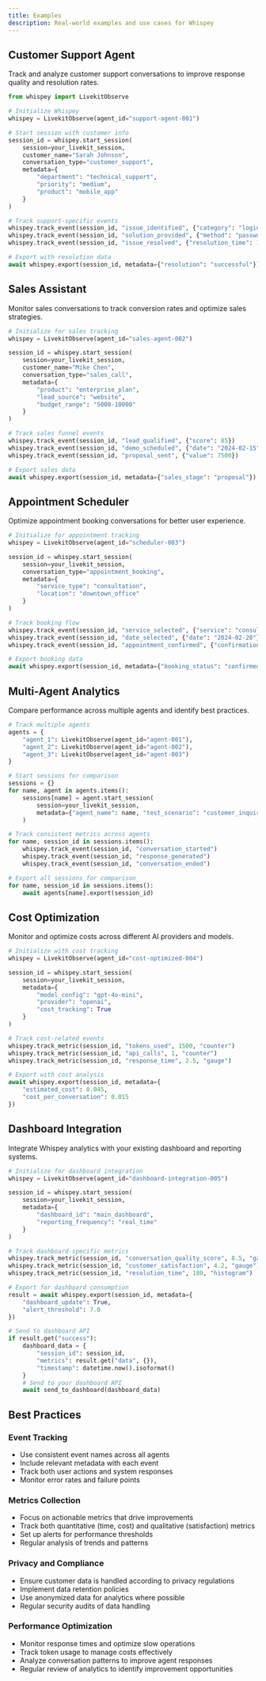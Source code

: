 ```yaml
---
title: Examples
description: Real-world examples and use cases for Whispey
---
```


## Customer Support Agent

Track and analyze customer support conversations to improve response quality and resolution rates.

```python
from whispey import LivekitObserve

# Initialize Whispey
whispey = LivekitObserve(agent_id="support-agent-001")

# Start session with customer info
session_id = whispey.start_session(
    session=your_livekit_session,
    customer_name="Sarah Johnson",
    conversation_type="customer_support",
    metadata={
        "department": "technical_support",
        "priority": "medium",
        "product": "mobile_app"
    }
)

# Track support-specific events
whispey.track_event(session_id, "issue_identified", {"category": "login_problem"})
whispey.track_event(session_id, "solution_provided", {"method": "password_reset"})
whispey.track_event(session_id, "issue_resolved", {"resolution_time": 180})

# Export with resolution data
await whispey.export(session_id, metadata={"resolution": "successful"})
```

## Sales Assistant

Monitor sales conversations to track conversion rates and optimize sales strategies.

```python
# Initialize for sales tracking
whispey = LivekitObserve(agent_id="sales-agent-002")

session_id = whispey.start_session(
    session=your_livekit_session,
    customer_name="Mike Chen",
    conversation_type="sales_call",
    metadata={
        "product": "enterprise_plan",
        "lead_source": "website",
        "budget_range": "5000-10000"
    }
)

# Track sales funnel events
whispey.track_event(session_id, "lead_qualified", {"score": 85})
whispey.track_event(session_id, "demo_scheduled", {"date": "2024-02-15"})
whispey.track_event(session_id, "proposal_sent", {"value": 7500})

# Export sales data
await whispey.export(session_id, metadata={"sales_stage": "proposal"})
```

## Appointment Scheduler

Optimize appointment booking conversations for better user experience.

```python
# Initialize for appointment tracking
whispey = LivekitObserve(agent_id="scheduler-003")

session_id = whispey.start_session(
    session=your_livekit_session,
    conversation_type="appointment_booking",
    metadata={
        "service_type": "consultation",
        "location": "downtown_office"
    }
)

# Track booking flow
whispey.track_event(session_id, "service_selected", {"service": "consultation"})
whispey.track_event(session_id, "date_selected", {"date": "2024-02-20"})
whispey.track_event(session_id, "appointment_confirmed", {"confirmation_id": "APT-12345"})

# Export booking data
await whispey.export(session_id, metadata={"booking_status": "confirmed"})
```

## Multi-Agent Analytics

Compare performance across multiple agents and identify best practices.

```python
# Track multiple agents
agents = {
    "agent_1": LivekitObserve(agent_id="agent-001"),
    "agent_2": LivekitObserve(agent_id="agent-002"),
    "agent_3": LivekitObserve(agent_id="agent-003")
}

# Start sessions for comparison
sessions = {}
for name, agent in agents.items():
    sessions[name] = agent.start_session(
        session=your_livekit_session,
        metadata={"agent_name": name, "test_scenario": "customer_inquiry"}
    )

# Track consistent metrics across agents
for name, session_id in sessions.items():
    whispey.track_event(session_id, "conversation_started")
    whispey.track_event(session_id, "response_generated")
    whispey.track_event(session_id, "conversation_ended")

# Export all sessions for comparison
for name, session_id in sessions.items():
    await agents[name].export(session_id)
```

## Cost Optimization

Monitor and optimize costs across different AI providers and models.

```python
# Initialize with cost tracking
whispey = LivekitObserve(agent_id="cost-optimized-004")

session_id = whispey.start_session(
    session=your_livekit_session,
    metadata={
        "model_config": "gpt-4o-mini",
        "provider": "openai",
        "cost_tracking": True
    }
)

# Track cost-related events
whispey.track_metric(session_id, "tokens_used", 1500, "counter")
whispey.track_metric(session_id, "api_calls", 1, "counter")
whispey.track_metric(session_id, "response_time", 2.5, "gauge")

# Export with cost analysis
await whispey.export(session_id, metadata={
    "estimated_cost": 0.045,
    "cost_per_conversation": 0.015
})
```

## Dashboard Integration

Integrate Whispey analytics with your existing dashboard and reporting systems.

```python
# Initialize for dashboard integration
whispey = LivekitObserve(agent_id="dashboard-integration-005")

session_id = whispey.start_session(
    session=your_livekit_session,
    metadata={
        "dashboard_id": "main_dashboard",
        "reporting_frequency": "real_time"
    }
)

# Track dashboard-specific metrics
whispey.track_metric(session_id, "conversation_quality_score", 8.5, "gauge")
whispey.track_metric(session_id, "customer_satisfaction", 4.2, "gauge")
whispey.track_metric(session_id, "resolution_time", 180, "histogram")

# Export for dashboard consumption
result = await whispey.export(session_id, metadata={
    "dashboard_update": True,
    "alert_threshold": 7.0
})

# Send to dashboard API
if result.get("success"):
    dashboard_data = {
        "session_id": session_id,
        "metrics": result.get("data", {}),
        "timestamp": datetime.now().isoformat()
    }
    # Send to your dashboard API
    await send_to_dashboard(dashboard_data)
```

## Best Practices

### Event Tracking
- Use consistent event names across all agents
- Include relevant metadata with each event
- Track both user actions and system responses
- Monitor error rates and failure points

### Metrics Collection
- Focus on actionable metrics that drive improvements
- Track both quantitative (time, cost) and qualitative (satisfaction) metrics
- Set up alerts for performance thresholds
- Regular analysis of trends and patterns

### Privacy and Compliance
- Ensure customer data is handled according to privacy regulations
- Implement data retention policies
- Use anonymized data for analytics where possible
- Regular security audits of data handling

### Performance Optimization
- Monitor response times and optimize slow operations
- Track token usage to manage costs effectively
- Analyze conversation patterns to improve agent responses
- Regular review of analytics to identify improvement opportunities
